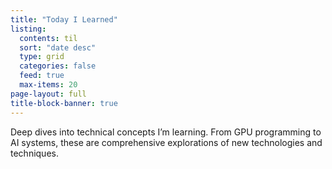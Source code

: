 ```yaml
---
title: "Today I Learned"
listing:
  contents: til
  sort: "date desc"
  type: grid
  categories: false
  feed: true
  max-items: 20
page-layout: full
title-block-banner: true
---
```


Deep dives into technical concepts I'm learning. From GPU programming to AI systems, these are comprehensive explorations of new technologies and techniques.